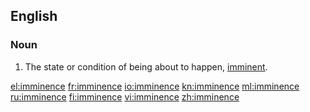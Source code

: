 ==English==
{{wikipedia}}

===Noun===
{{en-noun|-}}

# The state or condition of being about to happen, [[imminent]].

[[el:imminence]]
[[fr:imminence]]
[[io:imminence]]
[[kn:imminence]]
[[ml:imminence]]
[[ru:imminence]]
[[fi:imminence]]
[[vi:imminence]]
[[zh:imminence]]